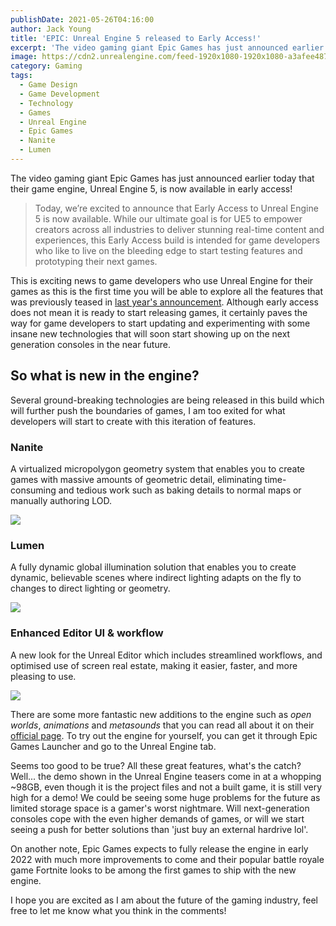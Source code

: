 ```yaml
---
publishDate: 2021-05-26T04:16:00
author: Jack Young
title: 'EPIC: Unreal Engine 5 released to Early Access!'
excerpt: 'The video gaming giant Epic Games has just announced earlier today that their game engine, Unreal Engine 5, is now available in early access!'
image: https://cdn2.unrealengine.com/feed-1920x1080-1920x1080-a3afee487516.jpg
category: Gaming
tags:
  - Game Design
  - Game Development
  - Technology
  - Games
  - Unreal Engine
  - Epic Games
  - Nanite
  - Lumen
---
```



The video gaming giant Epic Games has just announced earlier today that their game engine, Unreal Engine 5, is now available in early access!

> Today, we’re excited to announce that Early Access to Unreal Engine 5 is now available. While our ultimate goal is for UE5 to empower creators across all industries to deliver stunning real-time content and experiences, this Early Access build is intended for game developers who like to live on the bleeding edge to start testing features and prototyping their next games.

<YouTube id="d1ZnM7CH-v4" />

This is exciting news to game developers who use Unreal Engine for their games as this is the first time you will be able to explore all the features that was previously teased in [last year's announcement](https://www.unrealengine.com/en-US/blog/a-first-look-at-unreal-engine-5). Although early access does not mean it is ready to start releasing games, it certainly paves the way for game developers to start updating and experimenting with some insane new technologies that will soon start showing up on the next generation consoles in the near future.

## So what is new in the engine?

Several ground-breaking technologies are being released in this build which will further push the boundaries of games, I am too exited for what developers will start to create with this iteration of features.

### Nanite

A virtualized micropolygon geometry system that enables you to create games with massive amounts of geometric detail, eliminating time-consuming and tedious work such as baking details to normal maps or manually authoring LOD.

![](https://cdn2.unrealengine.com/body-nanite-1-1920x1080-1920x1080-38659e4c6568.jpg?resize=1&w=1920)

### Lumen

A fully dynamic global illumination solution that enables you to create dynamic, believable scenes where indirect lighting adapts on the fly to changes to direct lighting or geometry.

![](https://cdn2.unrealengine.com/body-lumen-2-1920x1080-1920x1080-d0919f1a7436.jpg?resize=1&w=1920)

### Enhanced Editor UI & workflow

A new look for the Unreal Editor which includes streamlined workflows, and optimised use of screen real estate, making it easier, faster, and more pleasing to use.

![](https://cdn2.unrealengine.com/body-get-started-4-1920x1080-1920x1080-b24cee92482b.jpg?resize=1&w=1920)

There are some more fantastic new additions to the engine such as _open worlds_, _animations_ and _metasounds_ that you can read all about it on their [official page](https://www.unrealengine.com/en-US/blog/unreal-engine-5-is-now-available-in-early-access). To try out the engine for yourself, you can get it through Epic Games Launcher and go to the Unreal Engine tab.

Seems too good to be true? All these great features, what's the catch? Well... the demo shown in the Unreal Engine teasers come in at a whopping ~98GB, even though it is the project files and not a built game, it is still very high for a demo! We could be seeing some huge problems for the future as limited storage space is a gamer's worst nightmare. Will next-generation consoles cope with the even higher demands of games, or will we start seeing a push for better solutions than 'just buy an external hardrive lol'.

On another note, Epic Games expects to fully release the engine in early 2022 with much more improvements to come and their popular battle royale game Fortnite looks to be among the first games to ship with the new engine.

I hope you are excited as I am about the future of the gaming industry, feel free to let me know what you think in the comments!
